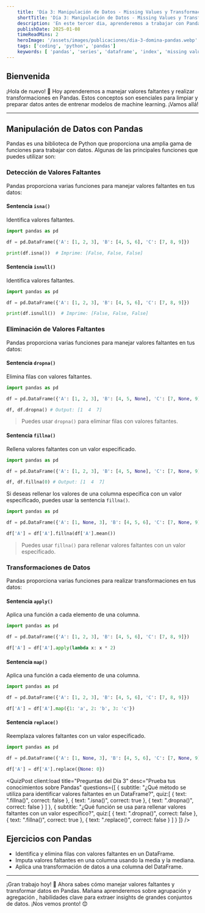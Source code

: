 ```yaml
---
    title: 'Día 3: Manipulación de Datos - Missing Values y Transformaciones'
    shortTitle: 'Día 3: Manipulación de Datos - Missing Values y Transformaciones'
    description: 'En este tercer dia, aprenderemos a trabajar con Pandas, una poderosa biblioteca de Python para el manejo de datos. Descubrirás su potencia para manipular y analizar datos de manera eficiente.'
    publishDate: 2025-01-08
    timeReadMins: 2
    heroImage: '/assets/images/publicaciones/dia-3-domina-pandas.webp'
    tags: ['coding', 'python', 'pandas']
    keywords: [ 'pandas', 'series', 'dataframe', 'index', 'missing values', 'fillna', 'dropna' ]
---
```



## Bienvenida

¡Hola de nuevo! 🌟 Hoy aprenderemos a manejar valores faltantes  y realizar transformaciones  en Pandas. Estos conceptos son esenciales para limpiar y preparar datos antes de entrenar modelos de machine learning. ¡Vamos allá!

<hr/>

## Manipulación de Datos con Pandas

Pandas es una biblioteca de Python que proporciona una amplia gama de funciones para trabajar con datos. Algunas de las principales funciones que puedes utilizar son:

### Detección de Valores Faltantes

Pandas proporciona varias funciones para manejar valores faltantes en tus datos:

#### Sentencia `isna()`
Identifica valores faltantes.

```python
import pandas as pd

df = pd.DataFrame({'A': [1, 2, 3], 'B': [4, 5, 6], 'C': [7, 8, 9]})

print(df.isna())  # Imprime: [False, False, False]
```

#### Sentencia `isnull()`
Identifica valores faltantes.

```python
import pandas as pd

df = pd.DataFrame({'A': [1, 2, 3], 'B': [4, 5, 6], 'C': [7, 8, 9]})

print(df.isnull())  # Imprime: [False, False, False]
```

### Eliminación de Valores Faltantes

Pandas proporciona varias funciones para manejar valores faltantes en tus datos:

#### Sentencia `dropna()`
Elimina filas con valores faltantes.

```python
import pandas as pd

df = pd.DataFrame({'A': [1, 2, 3], 'B': [4, 5, None], 'C': [7, None, 9]})

df, df.dropna() # Output: [1  4  7]
```

> Puedes usar `dropna()` para eliminar filas con valores faltantes.

#### Sentencia `fillna()`
Rellena valores faltantes con un valor especificado.

```python
import pandas as pd

df = pd.DataFrame({'A': [1, 2, 3], 'B': [4, 5, None], 'C': [7, None, 9]})

df, df.fillna(0) # Output: [1  4  7]
```

Si deseas rellenar los valores de una columna especifica con un valor especificado, puedes usar la sentencia `fillna()`.

```python
import pandas as pd

df = pd.DataFrame({'A': [1, None, 3], 'B': [4, 5, 6], 'C': [7, None, 9]})

df['A'] = df['A'].fillna(df['A'].mean())
```

> Puedes usar `fillna()` para rellenar valores faltantes con un valor especificado.

### Transformaciones de Datos

Pandas proporciona varias funciones para realizar transformaciones en tus datos:

#### Sentencia `apply()`
Aplica una función a cada elemento de una columna.

```python
import pandas as pd

df = pd.DataFrame({'A': [1, 2, 3], 'B': [4, 5, 6], 'C': [7, 8, 9]})

df['A'] = df['A'].apply(lambda x: x * 2)
```

#### Sentencia `map()`
Aplica una función a cada elemento de una columna.

```python
import pandas as pd

df = pd.DataFrame({'A': [1, 2, 3], 'B': [4, 5, 6], 'C': [7, 8, 9]})

df['A'] = df['A'].map({1: 'a', 2: 'b', 3: 'c'})
```

#### Sentencia `replace()`
Reemplaza valores faltantes con un valor especificado.

```python
import pandas as pd 

df = pd.DataFrame({'A': [1, None, 3], 'B': [4, 5, 6], 'C': [7, None, 9]})

df['A'] = df['A'].replace({None: 0})
```

<QuizPost 
    client:load
    title="Preguntas del Día 3"
    desc="Prueba tus conocimientos sobre Pandas"
    questions={[
        {
            subtitle: "¿Qué método se utiliza para identificar valores faltantes en un DataFrame?",
            quiz:[
                {
                    text: ".fillna()",
                    correct: false
                },
                {
                    text: ".isna()",
                    correct: true
                },
                {
                    text: ".dropna()",
                    correct: false
                }
            ]
            },
            {
            subtitle: "¿Qué función se usa para rellenar valores faltantes con un valor específico?",
            quiz:[
                {
                    text: ".dropna()",
                    correct: false
                },
                {
                    text: ".fillna()",
                    correct: true
                },
                {
                    text: ".replace()",
                    correct: false
                }
            ]
            }
    ]} 
/> 


## Ejercicios con Pandas

- Identifica y elimina filas con valores faltantes en un DataFrame.
- Imputa valores faltantes en una columna usando la media y la mediana.
- Aplica una transformación de datos a una columna del DataFrame.

<hr/>

¡Gran trabajo hoy! 🎉 Ahora sabes cómo manejar valores faltantes y transformar datos en Pandas. Mañana aprenderemos sobre agrupación y agregación , habilidades clave para extraer insights de grandes conjuntos de datos. ¡Nos vemos pronto! 😊


